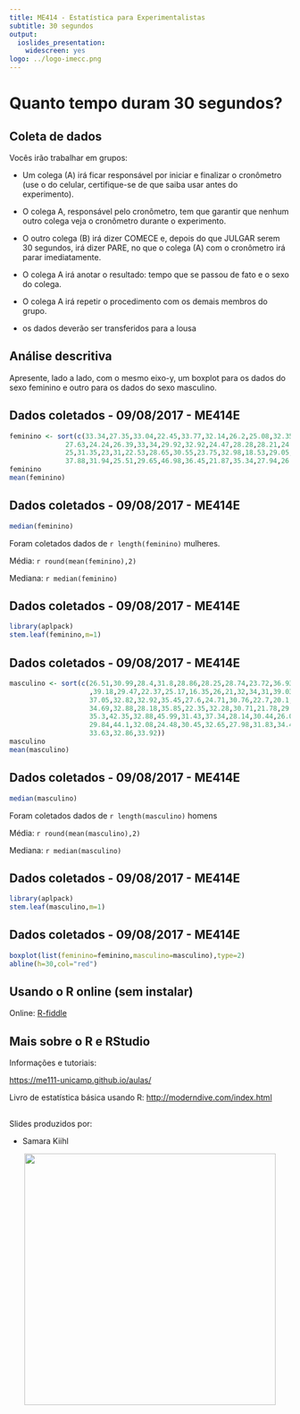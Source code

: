 ```yaml
---
title: ME414 - Estatística para Experimentalistas
subtitle: 30 segundos
output:
  ioslides_presentation:
    widescreen: yes
logo: ../logo-imecc.png
---
```


# Quanto tempo duram 30 segundos?

## Coleta de dados

Vocês irão trabalhar em grupos:

* Um colega (A) irá ficar responsável por iniciar e finalizar o cronômetro (use o do celular, certifique-se de que saiba usar antes do experimento).

* O colega A, responsável pelo cronômetro, tem que garantir que nenhum outro colega veja o cronômetro durante o experimento.

* O outro colega (B) irá dizer COMECE e, depois do que JULGAR serem 30 segundos, irá dizer PARE, no que o colega (A) com o cronômetro irá parar imediatamente.

* O colega A irá anotar o resultado: tempo que se passou de fato e o sexo do colega.

* O colega A irá repetir o procedimento com os demais membros do grupo.

* os dados deverão ser transferidos para a lousa

## Análise descritiva

Apresente, lado a lado, com o mesmo eixo-y, um boxplot para os dados do sexo feminino e outro para os dados do sexo masculino.


## Dados coletados - 09/08/2017 - ME414E


```r
feminino <- sort(c(33.34,27.35,33.04,22.45,33.77,32.14,26.2,25.08,32.35,31.05,24.99,26.86,
              27.63,24.24,26.39,33,34,29.92,32.92,24.47,28.28,28.21,24.21,31.09,28.39,
              25,31.35,23,31,22.53,28.65,30.55,23.75,32.98,18.53,29.05,27,34.21,23.1,
              37.88,31.94,25.51,29.65,46.98,36.45,21.87,35.34,27.94,26.88))
feminino
mean(feminino)
```

## Dados coletados - 09/08/2017 - ME414E

```r
median(feminino)
```


Foram coletados dados de `r length(feminino)` mulheres.

Média: `r round(mean(feminino),2)`

Mediana: `r median(feminino)`

## Dados coletados - 09/08/2017 - ME414E

```r
library(aplpack)
stem.leaf(feminino,m=1)
```



## Dados coletados - 09/08/2017 - ME414E {.smaller}


```r
masculino <- sort(c(26.51,30.99,28.4,31.8,28.86,28.25,28.74,23.72,36.93,32.94
                    ,39.18,29.47,22.37,25.17,16.35,26,21,32,34,31,39.03,28.95,
                    37.05,32.82,32.92,35.45,27.6,24.71,30.76,22.7,20.1,40.65,31.02,
                    34.69,32.88,28.18,35.85,22.35,32.28,30.71,21.78,29.73,28.32,
                    35.3,42.35,32.88,45.99,31.43,37.34,28.14,30.44,26.05,34.22,
                    29.84,44.1,32.08,24.48,30.45,32.65,27.98,31.83,34.42,27.48,
                    33.63,32.86,33.92))
masculino
mean(masculino)
```

## Dados coletados - 09/08/2017 - ME414E

```r
median(masculino)
```


Foram coletados dados de `r length(masculino)` homens

Média: `r round(mean(masculino),2)`

Mediana: `r median(masculino)`

## Dados coletados - 09/08/2017 - ME414E

```r
library(aplpack)
stem.leaf(masculino,m=1)
```


## Dados coletados - 09/08/2017 - ME414E

```r
boxplot(list(feminino=feminino,masculino=masculino),type=2)
abline(h=30,col="red")
```

## Usando o R online (sem instalar)


Online: [R-fiddle](http://www.r-fiddle.org/#/)


## Mais sobre o R e RStudio

Informações e tutoriais:

[https://me111-unicamp.github.io/aulas/](https://me111-unicamp.github.io/aulas/)

Livro de estatística básica usando R: [http://moderndive.com/index.html](http://moderndive.com/index.html)


##

Slides produzidos por:

* Samara Kiihl

<center><img src="figuras/coelho.jpg" width=450></center>

